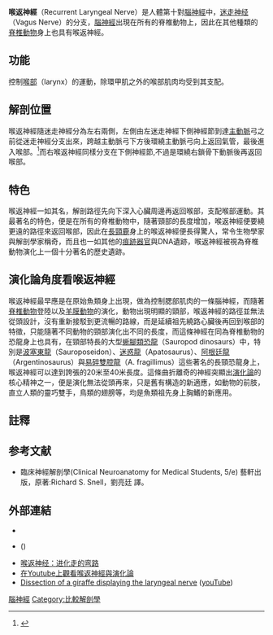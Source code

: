 {{Infobox nerve
| Name        = 喉返神經
| Latin       = nervus laryngeus recurrens
| Image       = Recurrent laryngeal nerve.svg
| Caption     = 左側喉返神經路線
| Alt         = A diagram showing the recurrent laryngeal nerve
| Image2      = Gray622.png
| Caption2    = [[氣管|氣管]]和[[支氣管|支氣管]]淋巴腺之後視圖，左右兩側可見喉返神經
| Alt2        = A diagram showing lymph glands and the recurrent laryngeal nerve
| Innervates  = [[喉|喉]]<br />[[後環杓肌|後環杓]] <br />[[側環杓肌|側環杓]] <br />[[杓肌|杓]] <br />[[甲杓肌|甲杓]] <br />[[杓會厭肌|杓狀會厭]] <br /> [[食道|食道]]
| BranchFrom  = [[迷走神经|迷走神经]]
| BranchTo    = 
<!--
| GraySubject = 205
| GrayPage    = 912
| DorlandsPre = n_05
| DorlandsSuf = 12566073 
-->
}}
'''喉返神經'''（Recurrent Laryngeal Nerve）是人體第十對[[腦神經|腦神經]]中，[[迷走神经|迷走神经]]（Vagus Nerve）的分支，[[腦神經|腦神經]]出現在所有的脊椎動物上，因此在其他種類的[[脊椎動物|脊椎動物]]身上也具有喉返神經。

== 功能 ==
控制[[喉部|喉部]]（larynx）的運動，除環甲肌之外的喉部肌肉均受到其支配。

== 解剖位置 ==
喉返神經隨迷走神經分為左右兩側，左側由左迷走神經下側神經節到達[[主動脈|主動脈]]弓之前從迷走神經分支出來，跨越主動脈弓下方後環繞主動脈弓向上返回氣管，最後進入喉部。<ref>{{cite web |url= http://www.merriam-webster.com/medical/recurrent?show=0&t=1362154002 |title= Recurrent |work= Medical definition and more |publisher= Merriam-Webster |accessdate= March 1, 2013 |archive-date= 2016-03-04 |archive-url= https://web.archive.org/web/20160304042454/http://www.merriam-webster.com/medical/recurrent?show=0&t=1362154002 |dead-url= no }}</ref>而右喉返神經同樣分支在下側神經節,不過是環繞右鎖骨下動脈後再返回喉部。

== 特色 ==
喉返神經一如其名，解剖路徑先向下深入心臟周邊再返回喉部，支配喉部運動。其最著名的特色，便是在所有的脊椎動物中，隨著頸部的長度增加，喉返神經便要繞更遠的路徑來返回喉部，因此在[[長頸鹿|長頸鹿]]身上的喉返神經便長得驚人，常令生物學家與解剖學家稱奇，而且也一如其他的[[痕跡器官|痕跡器官]]與DNA遺跡，喉返神經被視為脊椎動物演化上一個十分著名的歷史遺跡。

== 演化論角度看喉返神經 ==
喉返神經最早應是在原始魚類身上出現，做為控制腮部肌肉的一條腦神經，而隨著[[脊椎動物|脊椎動物]]登陸以及[[羊膜動物|羊膜動物]]的演化，動物出現明顯的頸部，喉返神經的路徑並無法從頭設計，沒有重新接駁到更流暢的路線，而是延續祖先繞路心臟後再回到喉部的特徵，只能隨著不同動物的頸部演化出不同的長度，而這條神經在同為脊椎動物的恐龍身上也具有，在頸部特長的大型[[蜥腳類恐龍|蜥腳類恐龍]]（Sauropod dinosaurs）中，特別是[[波塞東龍|波塞東龍]]（Sauroposeidon）、[[迷惑龍|迷惑龍]]（Apatosaurus）、[[阿根廷龍|阿根廷龍]]（Argentinosaurus）與[[易碎雙腔龍|易碎雙腔龍]]（A. fragillimus）這些著名的長頸恐龍身上，喉返神經可以達到誇張的20米至40米長度。這條曲折離奇的神經突顯出[[演化論|演化論]]的核心精神之一，便是演化無法從頭再來，只是舊有構造的新適應，如動物的前肢，直立人類的靈巧雙手，鳥類的翅膀等，均是魚類祖先身上胸鰭的新應用。

==註釋==
{{reflist}}

==参考文献==
{{refbegin}}
*臨床神經解剖學(Clinical Neuroanatomy for Medical Students, 5/e) 藝軒出版，原著:Richard S. Snell，劉亮廷 譯。
{{refend}}

==外部連結==
* {{SUNYAnatomyFigs|21|04|01}}
* {{NormanAnatomy|cranialnerves}} ({{NormanAnatomyFig|X}})
*[http://www.guokr.com/article/38500/ 喉返神经：进化走的弯路]{{Wayback|url=http://www.guokr.com/article/38500/ |date=20200803075057 }}
*[https://www.youtube.com/watch?v=7aKkIIO8JVw/ 在Youtube上觀看喉返神經與演化論] {{Wayback|url=https://www.youtube.com/watch?v=7aKkIIO8JVw%2F |date=20220306074652 }}
* [http://www.dailymotion.com/video/xdm5he_richard-dawkins-demonstrates-laryng_tech#from=embed Dissection of a giraffe displaying the laryngeal nerve]{{Wayback|url=http://www.dailymotion.com/video/xdm5he_richard-dawkins-demonstrates-laryng_tech#from=embed |date=20170107110132 }} ([https://www.youtube.com/watch?v=cO1a1Ek-HD0 youTube]{{Wayback|url=https://www.youtube.com/watch?v=cO1a1Ek-HD0 |date=20180808015916 }})

{{Cranial nerves|state=collapsed}}

[[Category:腦神經|]]
[[Category:比較解剖學|Category:比較解剖學]]